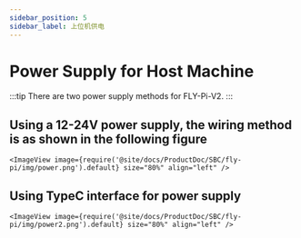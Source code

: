 ```yaml
---
sidebar_position: 5
sidebar_label: 上位机供电
---
```




# Power Supply for Host Machine

:::tip
There are two power supply methods for FLY-Pi-V2.
:::

## Using a 12-24V power supply, the wiring method is as shown in the following figure

    <ImageView image={require('@site/docs/ProductDoc/SBC/fly-pi/img/power.png').default} size="80%" align="left" />

## Using TypeC interface for power supply

    <ImageView image={require('@site/docs/ProductDoc/SBC/fly-pi/img/power2.png').default} size="80%" align="left" />
